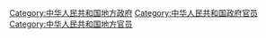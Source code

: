 [[Category:中华人民共和国地方政府|Category:中华人民共和国地方政府]]
[[Category:中华人民共和国政府官员|Category:中华人民共和国政府官员]]
[[Category:中华人民共和国地方官员|Category:中华人民共和国地方官员]]